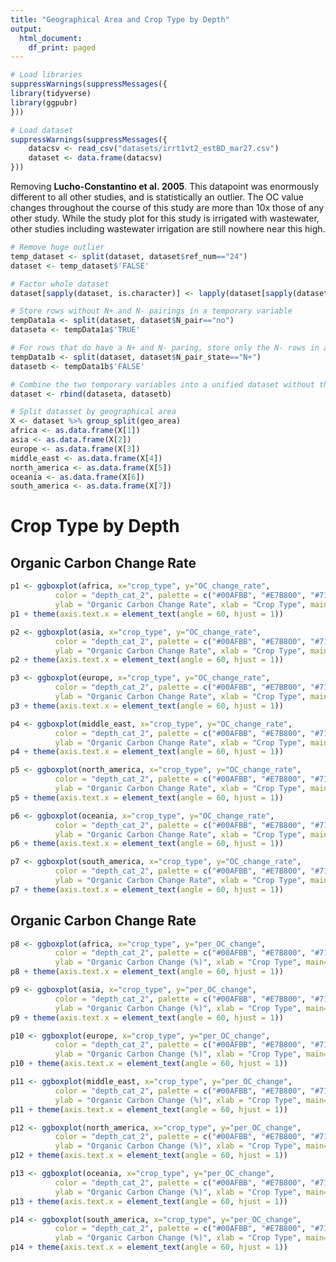```yaml
---
title: "Geographical Area and Crop Type by Depth"
output:
  html_document:
    df_print: paged
---
```


```r
# Load libraries
suppressWarnings(suppressMessages({
library(tidyverse)
library(ggpubr)
}))
```

```r
# Load dataset
suppressWarnings(suppressMessages({
    datacsv <- read_csv("datasets/irrt1vt2_estBD_mar27.csv")
    dataset <- data.frame(datacsv)
}))
```

Removing <b>Lucho-Constantino et al. 2005</b>. This datapoint was enormously different to all other studies, and is statistically an outlier. The OC value changes throughout the course of this study are more than 10x those of any other study. While the study plot for this study is irrigated with wastewater, other studies including wastewater irrigation are still nowhere near this high.


```r
# Remove huge outlier
temp_dataset <- split(dataset, dataset$ref_num=="24")
dataset <- temp_dataset$'FALSE'
```


```r
# Factor whole dataset
dataset[sapply(dataset, is.character)] <- lapply(dataset[sapply(dataset, is.character)], as.factor)

# Store rows without N+ and N- pairings in a temporary variable
tempData1a <- split(dataset, dataset$N_pair=="no")
dataseta <- tempData1a$'TRUE'

# For rows that do have a N+ and N- paring, store only the N- rows in a temporary variable
tempData1b <- split(dataset, dataset$N_pair_state=="N+")
datasetb <- tempData1b$'FALSE'

# Combine the two temporary variables into a unified dataset without the N+ treatments where such pairings exist in the dataset
dataset <- rbind(dataseta, datasetb)
```


```r
# Split datasset by geographical area
X <- dataset %>% group_split(geo_area)
africa <- as.data.frame(X[1])
asia <- as.data.frame(X[2])
europe <- as.data.frame(X[3])
middle_east <- as.data.frame(X[4])
north_america <- as.data.frame(X[5])
oceania <- as.data.frame(X[6])
south_america <- as.data.frame(X[7])
```



# Crop Type by Depth
## <b>Organic Carbon Change Rate</b>

```r
p1 <- ggboxplot(africa, x="crop_type", y="OC_change_rate", 
          color = "depth_cat_2", palette = c("#00AFBB", "#E7B800", "#71f442", "#fc79e6"),
          ylab = "Organic Carbon Change Rate", xlab = "Crop Type", main="Africa")
p1 + theme(axis.text.x = element_text(angle = 60, hjust = 1))

p2 <- ggboxplot(asia, x="crop_type", y="OC_change_rate", 
          color = "depth_cat_2", palette = c("#00AFBB", "#E7B800", "#71f442", "#fc79e6"),
          ylab = "Organic Carbon Change Rate", xlab = "Crop Type", main="Asia")
p2 + theme(axis.text.x = element_text(angle = 60, hjust = 1))

p3 <- ggboxplot(europe, x="crop_type", y="OC_change_rate", 
          color = "depth_cat_2", palette = c("#00AFBB", "#E7B800", "#71f442", "#fc79e6"),
          ylab = "Organic Carbon Change Rate", xlab = "Crop Type", main="Europe")
p3 + theme(axis.text.x = element_text(angle = 60, hjust = 1))

p4 <- ggboxplot(middle_east, x="crop_type", y="OC_change_rate", 
          color = "depth_cat_2", palette = c("#00AFBB", "#E7B800", "#71f442", "#fc79e6"),
          ylab = "Organic Carbon Change Rate", xlab = "Crop Type", main="Middle East")
p4 + theme(axis.text.x = element_text(angle = 60, hjust = 1))

p5 <- ggboxplot(north_america, x="crop_type", y="OC_change_rate", 
          color = "depth_cat_2", palette = c("#00AFBB", "#E7B800", "#71f442", "#fc79e6"),
          ylab = "Organic Carbon Change Rate", xlab = "Crop Type", main="North America")
p5 + theme(axis.text.x = element_text(angle = 60, hjust = 1))

p6 <- ggboxplot(oceania, x="crop_type", y="OC_change_rate", 
          color = "depth_cat_2", palette = c("#00AFBB", "#E7B800", "#71f442", "#fc79e6"),
          ylab = "Organic Carbon Change Rate", xlab = "Crop Type", main="Oceania")
p6 + theme(axis.text.x = element_text(angle = 60, hjust = 1))

p7 <- ggboxplot(south_america, x="crop_type", y="OC_change_rate", 
          color = "depth_cat_2", palette = c("#00AFBB", "#E7B800", "#71f442", "#fc79e6"),
          ylab = "Organic Carbon Change Rate", xlab = "Crop Type", main="South America")
p7 + theme(axis.text.x = element_text(angle = 60, hjust = 1))
```


## <b>Organic Carbon Change Rate</b>

```r
p8 <- ggboxplot(africa, x="crop_type", y="per_OC_change", 
          color = "depth_cat_2", palette = c("#00AFBB", "#E7B800", "#71f442", "#fc79e6"),
          ylab = "Organic Carbon Change (%)", xlab = "Crop Type", main="Africa")
p8 + theme(axis.text.x = element_text(angle = 60, hjust = 1))

p9 <- ggboxplot(asia, x="crop_type", y="per_OC_change", 
          color = "depth_cat_2", palette = c("#00AFBB", "#E7B800", "#71f442", "#fc79e6"),
          ylab = "Organic Carbon Change (%)", xlab = "Crop Type", main="Asia")
p9 + theme(axis.text.x = element_text(angle = 60, hjust = 1))

p10 <- ggboxplot(europe, x="crop_type", y="per_OC_change", 
          color = "depth_cat_2", palette = c("#00AFBB", "#E7B800", "#71f442", "#fc79e6"),
          ylab = "Organic Carbon Change (%)", xlab = "Crop Type", main="Europe")
p10 + theme(axis.text.x = element_text(angle = 60, hjust = 1))

p11 <- ggboxplot(middle_east, x="crop_type", y="per_OC_change", 
          color = "depth_cat_2", palette = c("#00AFBB", "#E7B800", "#71f442", "#fc79e6"),
          ylab = "Organic Carbon Change (%)", xlab = "Crop Type", main="Middle East")
p11 + theme(axis.text.x = element_text(angle = 60, hjust = 1))

p12 <- ggboxplot(north_america, x="crop_type", y="per_OC_change", 
          color = "depth_cat_2", palette = c("#00AFBB", "#E7B800", "#71f442", "#fc79e6"),
          ylab = "Organic Carbon Change (%)", xlab = "Crop Type", main="North America")
p12 + theme(axis.text.x = element_text(angle = 60, hjust = 1))

p13 <- ggboxplot(oceania, x="crop_type", y="per_OC_change", 
          color = "depth_cat_2", palette = c("#00AFBB", "#E7B800", "#71f442", "#fc79e6"),
          ylab = "Organic Carbon Change (%)", xlab = "Crop Type", main="Oceania")
p13 + theme(axis.text.x = element_text(angle = 60, hjust = 1))

p14 <- ggboxplot(south_america, x="crop_type", y="per_OC_change", 
          color = "depth_cat_2", palette = c("#00AFBB", "#E7B800", "#71f442", "#fc79e6"),
          ylab = "Organic Carbon Change (%)", xlab = "Crop Type", main="South America")
p14 + theme(axis.text.x = element_text(angle = 60, hjust = 1))
```